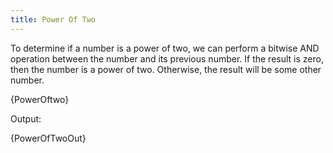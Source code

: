 ```yaml
---
title: Power Of Two
---
```




To determine if a number is a power of two, we can perform a bitwise AND operation between the number and its previous number. If the result is zero, then the number is a power of two. Otherwise, the result will be some other number.

<CodeBlock language="go">{PowerOftwo}</CodeBlock>

Output:

<CodeBlock language="text">{PowerOfTwoOut}</CodeBlock>

